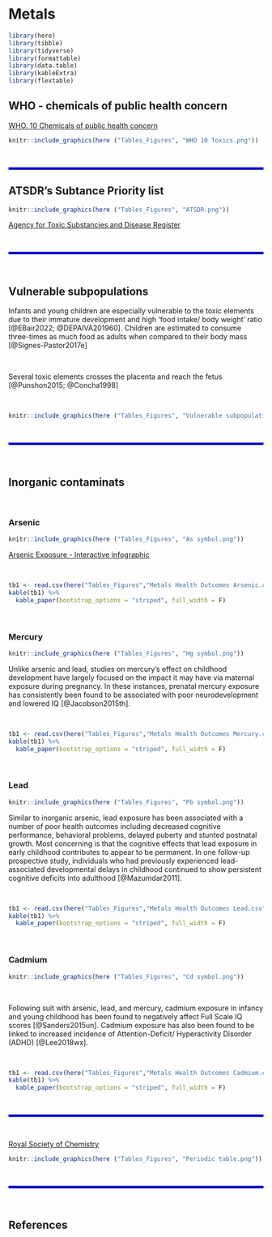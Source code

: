 
# Metals


```r
library(here)
library(tibble)
library(tidyverse)
library(formattable)
library(data.table)
library(kableExtra)
library(flextable)
```

## WHO - chemicals of public health concern

[WHO. 10 Chemicals of public health concern](https://www.who.int/news-room/photo-story/photo-story-detail/10-chemicals-of-public-health-concern)

```r
knitr::include_graphics(here ("Tables_Figures", "WHO 10 Toxics.png"))
```

<br/>

<hr style="border:2px solid blue"> </hr>

## ATSDR's Subtance Priority list

```r
knitr::include_graphics(here ("Tables_Figures", "ATSDR.png"))
```

[Agency for Toxic Substancies and Disease Register](https://www.atsdr.cdc.gov/spl/index.html#2019spl)

<br/>

<hr style="border:2px solid blue"> </hr>

<br/>

## Vulnerable subpopulations

Infants and young children are especially vulnerable to the toxic elements due to their immature development and high ‘food intake/ body weight’ ratio [@EBair2022; @DEPAIVA201960]. Children are estimated to consume three-times as much food as adults when compared to their body mass [@Signes-Pastor2017e]

<br/>

Several toxic elements crosses the placenta and reach the fetus [@Punshon2015; @Concha1998]

<br/>

```r
knitr::include_graphics(here ("Tables_Figures", "Vulnerable subpopulations.png"))
```

<br/>

<hr style="border:2px solid blue"> </hr>

<br/>

## Inorganic contaminats

<br/>

### Arsenic

```r
knitr::include_graphics(here ("Tables_Figures", "As symbol.png"))
```

[Arsenic Exposure - Interactive infographic](http://arsenic.dali.dartmouth.edu/)

<br/>

```r
tb1 <- read.csv(here("Tables_Figures","Metals Health Outcomes Arsenic.csv"))
kable(tb1) %>%
  kable_paper(bootstrap_options = "striped", full_width = F)
```

<br/>

### Mercury

```r
knitr::include_graphics(here ("Tables_Figures", "Hg symbol.png"))
```

Unlike arsenic and lead, studies on mercury’s effect on childhood development have largely focused on the impact it may have via maternal exposure during pregnancy. In these instances, prenatal mercury exposure has consistently been found to be associated with poor neurodevelopment and lowered IQ [@Jacobson2015th].

<br/>

```r
tb1 <- read.csv(here("Tables_Figures","Metals Health Outcomes Mercury.csv"))
kable(tb1) %>%
  kable_paper(bootstrap_options = "striped", full_width = F)
```

<br/>

### Lead

```r
knitr::include_graphics(here ("Tables_Figures", "Pb symbol.png"))
```

Similar to inorganic arsenic, lead exposure has been associated with a number of poor health outcomes including decreased cognitive performance, behavioral problems, delayed puberty and stunted postnatal growth. Most concerning is that the cognitive effects that lead exposure in early childhood contributes to appear to be permanent. In one follow-up prospective study, individuals who had previously experienced lead-associated developmental delays in childhood continued to show persistent cognitive deficits into adulthood [@Mazumdar2011].

<br/>

```r
tb1 <- read.csv(here("Tables_Figures","Metals Health Outcomes Lead.csv"))
kable(tb1) %>%
  kable_paper(bootstrap_options = "striped", full_width = F)
```

<br/>

### Cadmium

```r
knitr::include_graphics(here ("Tables_Figures", "Cd symbol.png"))
```

<br/>

Following suit with arsenic, lead, and mercury, cadmium exposure in infancy and young childhood has been found to negatively affect Full Scale IQ scores [@Sanders2015un]. Cadmium exposure has also been found to be linked to increased incidence of Attention-Deficit/ Hyperactivity Disorder (ADHD) [@Lee2018wx].

<br/>

```r
tb1 <- read.csv(here("Tables_Figures","Metals Health Outcomes Cadmium.csv"))
kable(tb1) %>%
  kable_paper(bootstrap_options = "striped", full_width = F)
```

<br/>

<hr style="border:2px solid blue"> </hr>

<br/>

[Royal Society of Chemistry](https://www.rsc.org/periodic-table)

```r
knitr::include_graphics(here ("Tables_Figures", "Periodic table.png"))
```

<br/>

<hr style="border:2px solid blue"> </hr>

<br/>


## References

<div id="refs"></div>